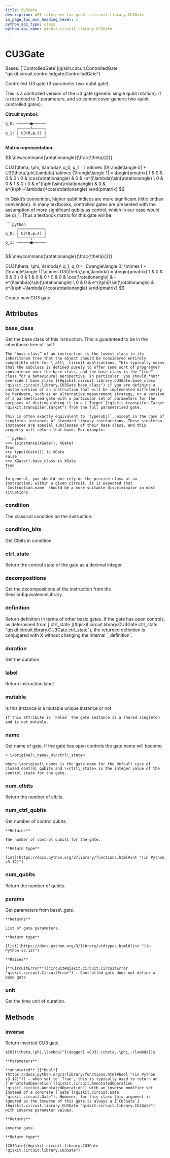 ```yaml
---
title: CU3Gate
description: API reference for qiskit.circuit.library.CU3Gate
in_page_toc_min_heading_level: 1
python_api_type: class
python_api_name: qiskit.circuit.library.CU3Gate
---
```


# CU3Gate

<Class id="qiskit.circuit.library.CU3Gate" isDedicatedPage={true} github="https://github.com/Qiskit/qiskit/tree/stable/1.1/qiskit/circuit/library/standard_gates/u3.py#L169-L337" signature="qiskit.circuit.library.CU3Gate(theta, phi, lam, label=None, ctrl_state=None, *, duration=None, unit='dt', _base_label=None)">
  Bases: [`ControlledGate`](qiskit.circuit.ControlledGate "qiskit.circuit.controlledgate.ControlledGate")

  Controlled-U3 gate (3-parameter two-qubit gate).

  This is a controlled version of the U3 gate (generic single qubit rotation). It is restricted to 3 parameters, and so cannot cover generic two-qubit controlled gates).

  **Circuit symbol:**

  ```python
  q_0: ──────■──────
       ┌─────┴─────┐
  q_1: ┤ U3(ϴ,φ,λ) ├
       └───────────┘
  ```

  **Matrix representation:**

$$
\newcommand{\rotationangle}{\frac{\theta}{2}}

CU3(\theta, \phi, \lambda)\ q_0, q_1 =
I \otimes |0\rangle\langle 0| +
U3(\theta,\phi,\lambda) \otimes |1\rangle\langle 1| =
\begin{pmatrix}
1 & 0                   & 0 & 0 \\
0 & \cos(\rotationangle)           & 0 & -e^{i\lambda}\sin(\rotationangle) \\
0 & 0                   & 1 & 0 \\
0 & e^{i\phi}\sin(\rotationangle)  & 0 & e^{i(\phi+\lambda)}\cos(\rotationangle)
\end{pmatrix}
$$

  <Admonition title="Note" type="note">
    In Qiskit’s convention, higher qubit indices are more significant (little endian convention). In many textbooks, controlled gates are presented with the assumption of more significant qubits as control, which in our case would be q\_1. Thus a textbook matrix for this gate will be:

    ```python
         ┌───────────┐
    q_0: ┤ U3(ϴ,φ,λ) ├
         └─────┬─────┘
    q_1: ──────■──────
    ```

$$
\newcommand{\rotationangle}{\frac{\theta}{2}}

CU3(\theta, \phi, \lambda)\ q_1, q_0 =
|0\rangle\langle 0| \otimes I +
|1\rangle\langle 1| \otimes U3(\theta,\phi,\lambda) =
\begin{pmatrix}
1 & 0   & 0                  & 0 \\
0 & 1   & 0                  & 0 \\
0 & 0   & \cos(\rotationangle)          & -e^{i\lambda}\sin(\rotationangle) \\
0 & 0   & e^{i\phi}\sin(\rotationangle) & e^{i(\phi+\lambda)}\cos(\rotationangle)
\end{pmatrix}
$$
  </Admonition>

  Create new CU3 gate.

  ## Attributes

  ### base\_class

  <Attribute id="qiskit.circuit.library.CU3Gate.base_class">
    Get the base class of this instruction. This is guaranteed to be in the inheritance tree of `self`.

    The “base class” of an instruction is the lowest class in its inheritance tree that the object should be considered entirely compatible with for \_all\_ circuit applications. This typically means that the subclass is defined purely to offer some sort of programmer convenience over the base class, and the base class is the “true” class for a behavioural perspective. In particular, you should *not* override [`base_class`](#qiskit.circuit.library.CU3Gate.base_class "qiskit.circuit.library.CU3Gate.base_class") if you are defining a custom version of an instruction that will be implemented differently by hardware, such as an alternative measurement strategy, or a version of a parametrised gate with a particular set of parameters for the purposes of distinguishing it in a [`Target`](qiskit.transpiler.Target "qiskit.transpiler.Target") from the full parametrised gate.

    This is often exactly equivalent to `type(obj)`, except in the case of singleton instances of standard-library instructions. These singleton instances are special subclasses of their base class, and this property will return that base. For example:

    ```python
    >>> isinstance(XGate(), XGate)
    True
    >>> type(XGate()) is XGate
    False
    >>> XGate().base_class is XGate
    True
    ```

    In general, you should not rely on the precise class of an instruction; within a given circuit, it is expected that `Instruction.name` should be a more suitable discriminator in most situations.
  </Attribute>

  ### condition

  <Attribute id="qiskit.circuit.library.CU3Gate.condition">
    The classical condition on the instruction.
  </Attribute>

  ### condition\_bits

  <Attribute id="qiskit.circuit.library.CU3Gate.condition_bits">
    Get Clbits in condition.
  </Attribute>

  ### ctrl\_state

  <Attribute id="qiskit.circuit.library.CU3Gate.ctrl_state">
    Return the control state of the gate as a decimal integer.
  </Attribute>

  ### decompositions

  <Attribute id="qiskit.circuit.library.CU3Gate.decompositions">
    Get the decompositions of the instruction from the SessionEquivalenceLibrary.
  </Attribute>

  ### definition

  <Attribute id="qiskit.circuit.library.CU3Gate.definition">
    Return definition in terms of other basic gates. If the gate has open controls, as determined from [`ctrl_state`](#qiskit.circuit.library.CU3Gate.ctrl_state "qiskit.circuit.library.CU3Gate.ctrl_state"), the returned definition is conjugated with X without changing the internal `_definition`.
  </Attribute>

  ### duration

  <Attribute id="qiskit.circuit.library.CU3Gate.duration">
    Get the duration.
  </Attribute>

  ### label

  <Attribute id="qiskit.circuit.library.CU3Gate.label">
    Return instruction label
  </Attribute>

  ### mutable

  <Attribute id="qiskit.circuit.library.CU3Gate.mutable">
    Is this instance is a mutable unique instance or not.

    If this attribute is `False` the gate instance is a shared singleton and is not mutable.
  </Attribute>

  ### name

  <Attribute id="qiskit.circuit.library.CU3Gate.name">
    Get name of gate. If the gate has open controls the gate name will become:

    > \<original\_name\_o\<ctrl\_state>

    where \<original\_name> is the gate name for the default case of closed control qubits and \<ctrl\_state> is the integer value of the control state for the gate.
  </Attribute>

  ### num\_clbits

  <Attribute id="qiskit.circuit.library.CU3Gate.num_clbits">
    Return the number of clbits.
  </Attribute>

  ### num\_ctrl\_qubits

  <Attribute id="qiskit.circuit.library.CU3Gate.num_ctrl_qubits">
    Get number of control qubits.

    **Returns**

    The number of control qubits for the gate.

    **Return type**

    [int](https://docs.python.org/3/library/functions.html#int "(in Python v3.12)")
  </Attribute>

  ### num\_qubits

  <Attribute id="qiskit.circuit.library.CU3Gate.num_qubits">
    Return the number of qubits.
  </Attribute>

  ### params

  <Attribute id="qiskit.circuit.library.CU3Gate.params">
    Get parameters from base\_gate.

    **Returns**

    List of gate parameters.

    **Return type**

    [list](https://docs.python.org/3/library/stdtypes.html#list "(in Python v3.12)")

    **Raises**

    [**CircuitError**](circuit#qiskit.circuit.CircuitError "qiskit.circuit.CircuitError") – Controlled gate does not define a base gate
  </Attribute>

  ### unit

  <Attribute id="qiskit.circuit.library.CU3Gate.unit">
    Get the time unit of duration.
  </Attribute>

  ## Methods

  ### inverse

  <Function id="qiskit.circuit.library.CU3Gate.inverse" github="https://github.com/Qiskit/qiskit/tree/stable/1.1/qiskit/circuit/library/standard_gates/u3.py#L291-L308" signature="inverse(annotated=False)">
    Return inverted CU3 gate.

    $CU3(\theta,\phi,\lambda)^{\dagger} =CU3(-\theta,-\phi,-\lambda))$

    **Parameters**

    **annotated** ([*bool*](https://docs.python.org/3/library/functions.html#bool "(in Python v3.12)")) – when set to `True`, this is typically used to return an [`AnnotatedOperation`](qiskit.circuit.AnnotatedOperation "qiskit.circuit.AnnotatedOperation") with an inverse modifier set instead of a concrete [`Gate`](qiskit.circuit.Gate "qiskit.circuit.Gate"). However, for this class this argument is ignored as the inverse of this gate is always a [`CU3Gate`](#qiskit.circuit.library.CU3Gate "qiskit.circuit.library.CU3Gate") with inverse parameter values.

    **Returns**

    inverse gate.

    **Return type**

    [CU3Gate](#qiskit.circuit.library.CU3Gate "qiskit.circuit.library.CU3Gate")
  </Function>
</Class>

